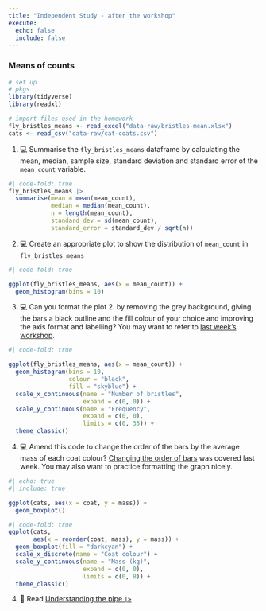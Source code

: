 ```yaml
---
title: "Independent Study - after the workshop"
execute: 
  echo: false
  include: false
---
```


### Means of counts

```r
# set up
# pkgs
library(tidyverse)
library(readxl)

# import files used in the homework
fly_bristles_means <- read_excel("data-raw/bristles-mean.xlsx")
cats <- read_csv("data-raw/cat-coats.csv")
```

1.  💻 Summarise the `fly_bristles_means` dataframe by calculating the mean, median, sample size, standard deviation and standard error of the `mean_count` variable.

```r
#| code-fold: true
fly_bristles_means |> 
  summarise(mean = mean(mean_count),
            median = median(mean_count),
            n = length(mean_count),
            standard_dev = sd(mean_count),
            standard_error = standard_dev / sqrt(n))
```

2.  💻 Create an appropriate plot to show the distribution of `mean_count` in `fly_bristles_means`

```r
#| code-fold: true

ggplot(fly_bristles_means, aes(x = mean_count)) +
  geom_histogram(bins = 10)
```

3.  💻 Can you format the plot 2. by removing the grey background, giving the bars a black outline and the fill colour of your choice and improving the axis format and labelling? You may want to refer to [last week's workshop](r4babs1/week-7/workshop.html).

```r
#| code-fold: true

ggplot(fly_bristles_means, aes(x = mean_count)) +
  geom_histogram(bins = 10, 
                 colour = "black",
                 fill = "skyblue") +
  scale_x_continuous(name = "Number of bristles",
                     expand = c(0, 0)) +
  scale_y_continuous(name = "Frequency",
                     expand = c(0, 0),
                     limits = c(0, 35)) +
  theme_classic()
```

4.  💻 Amend this code to change the order of the bars by the average mass of each coat colour? [Changing the order of bars](r4babs1/week-7/workshop.html#changing-the-order-of-bars) was covered last week. You may also want to practice formatting the graph nicely.

```r
#| echo: true
#| include: true

ggplot(cats, aes(x = coat, y = mass)) +
  geom_boxplot()
```

```r
#| code-fold: true
ggplot(cats, 
       aes(x = reorder(coat, mass), y = mass)) +
  geom_boxplot(fill = "darkcyan") +
  scale_x_discrete(name = "Coat colour") +
  scale_y_continuous(name = "Mass (kg)", 
                     expand = c(0, 0),
                     limits = c(0, 8)) +
  theme_classic()
```

4.  📖 Read [Understanding the pipe `|>`](https://3mmarand.github.io/comp4biosci/workflow_rstudio.html)
